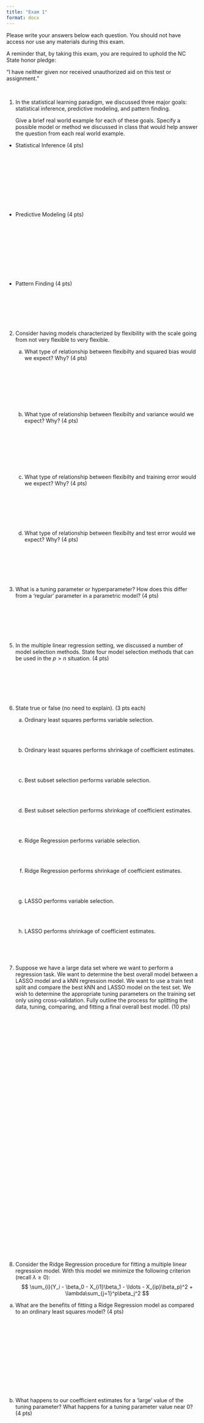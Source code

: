 ```yaml
---
title: "Exam 1"
format: docx
---
```


Please write your answers below each question. You should not have access nor use any materials during this exam. 

A reminder that, by taking this exam, you are required to uphold the NC State honor pledge:

"I have neither given nor received unauthorized aid on this test or assignment."

&nbsp;  

1. In the statistical learning paradigm, we discussed three major goals: statistical inference, predictive modeling, and pattern finding. 

    Give a brief real world example for each of these goals. Specify a possible model or method we discussed in class that would help answer the question from each real world example.

- Statistical Inference (4 pts)

&nbsp;  
&nbsp;  
&nbsp;  
&nbsp;  
&nbsp;  
&nbsp;  
&nbsp;  
&nbsp;  

- Predictive Modeling (4 pts)

&nbsp;  
&nbsp;  
&nbsp;  
&nbsp;  
&nbsp;  
&nbsp;  
&nbsp;  
&nbsp;  

- Pattern Finding (4 pts)

&nbsp;  
&nbsp;  
&nbsp;  
&nbsp;  
&nbsp;  

2. Consider having models characterized by flexibility with the scale going from not very flexible to very flexible. 

    a. What type of relationship between flexibilty and squared bias would we expect? Why? (4 pts)
    
    &nbsp;  
    &nbsp;  
    &nbsp;  
    &nbsp;  
    &nbsp;  
    &nbsp;  
    
    b. What type of relationship between flexibilty and variance would we expect? Why? (4 pts)
    
    &nbsp;  
    &nbsp;  
    &nbsp;  
    &nbsp;  
    &nbsp;  
    &nbsp;  
    
    c. What type of relationship between flexibilty and training error would we expect? Why? (4 pts)

    &nbsp;  
    &nbsp;  
    &nbsp;  
    &nbsp;  
    &nbsp;  
    
    d. What type of relationship between flexibilty and test error would we expect? Why? (4 pts)
    
    &nbsp;  
    &nbsp;  
    &nbsp;  
    &nbsp;  
    &nbsp;  

3. What is a tuning parameter or hyperparameter? How does this differ from a 'regular' parameter in a parametric model? (4 pts)

&nbsp;  
&nbsp;  
&nbsp;  
&nbsp;  
&nbsp;  


5. In the multiple linear regression setting, we discussed a number of model selection methods. State four model selection methods that can be used in the $p>n$ situation. (4 pts)

&nbsp;  
&nbsp;  
&nbsp;  
&nbsp;  
&nbsp;  

6. State true or false (no need to explain). (3 pts each)

    a. Ordinary least squares performs variable selection.
    
    &nbsp;  
    &nbsp;  
    
    b. Ordinary least squares performs shrinkage of coefficient estimates.

    &nbsp;  
    &nbsp;  
    
    c. Best subset selection performs variable selection.

    &nbsp;  
    &nbsp;  
    
    d. Best subset selection performs shrinkage of coefficient estimates.

    &nbsp;  
    &nbsp;  
    
    e. Ridge Regression performs variable selection.

    &nbsp;  
    &nbsp;  
    
    f. Ridge Regression performs shrinkage of coefficient estimates.

    &nbsp;  
    &nbsp;  
    
    g. LASSO performs variable selection.

    &nbsp;  
    &nbsp;  
    
    h. LASSO performs shrinkage of coefficient estimates.
    
&nbsp;  
&nbsp;  
&nbsp;  

7. Suppose we have a large data set where we want to perform a regression task. We want to determine the best overall model between a LASSO model and a kNN regression model. We want to use a train test split and compare the best kNN and LASSO model on the test set. We wish to determine the appropriate tuning parameters on the training set only using cross-validation. Fully outline the process for splitting the data, tuning, comparing, and fitting a final overall best model. (10 pts)

&nbsp;  
&nbsp;  
&nbsp;  
&nbsp;  
&nbsp;  
&nbsp;  
&nbsp;  
&nbsp;  
&nbsp;  
&nbsp;  
&nbsp;  
&nbsp;  
&nbsp;  
&nbsp;  
&nbsp;  
&nbsp;  
&nbsp;  
&nbsp;  
&nbsp;  
&nbsp;  
&nbsp;  
&nbsp;  
&nbsp;  
&nbsp;  
&nbsp;  
&nbsp;  
&nbsp;  
&nbsp;  
&nbsp;  
&nbsp;  
&nbsp;  
&nbsp;  
&nbsp;  
&nbsp;  
&nbsp;  
&nbsp;  
&nbsp;  

8. Consider the Ridge Regression procedure for fitting a multiple linear regression model. With this model we minimize the following criterion (recall $\lambda\geq 0$):
$$
\sum_{i}(Y_i - \beta_0 - X_{i1}\beta_1 - \ldots  - X_{ip}\beta_p)^2 + \lambda\sum_{j=1}^p\beta_j^2
$$

a. What are the benefits of fitting a Ridge Regression model as compared to an ordinary least squares model? (4 pts)

&nbsp;  
&nbsp;  
&nbsp;  
&nbsp;  
&nbsp;  
&nbsp;  
&nbsp;  
&nbsp;  
&nbsp;  
&nbsp;  
&nbsp;  

b. What happens to our coefficient estimates for a 'large' value of the tuning parameter? What happens for a tuning parameter value near 0? (4 pts)

&nbsp;  
&nbsp;  
&nbsp;  
&nbsp;  
&nbsp;  
&nbsp;  
&nbsp;  
&nbsp;  
&nbsp;  
&nbsp;  
&nbsp;  
&nbsp;  
&nbsp;  
&nbsp;  
&nbsp;  
&nbsp;  
&nbsp;  
&nbsp;  
&nbsp;  
&nbsp;  

9. Suppose we fit a multiple linear regression model to data about how much people earn. Our response variable is the `wage` (in 1000's of dollars) and our predictors are `marital_status` (`married`, `never_married`, or `divorced`), and `age`. 

    We fit a linear and quadratic term for age and include an interaction between `marital_status` and `age` and an interaction between `marital_status` and `age` squared in the model. Output for the model is given below.

```r
library(ISLR2)
library(dplyr)
library(knitr)
wage_data <- ISLR2::Wage |>
mutate(marital_status = ifelse(maritl == "1. Never Married", "never_married", ifelse(maritl == "2. Married", "married", "divorced")))
fit <- lm(wage ~ marital_status + age + marital_status*age + I(age^2) + marital_status*I(age^2), data = wage_data)
summary(fit)$coefficients |>
round(3) |>
kable()
```

a. Write down the fitted equation for $\hat{y}$. Define any indicator variables as needed. (4 pts)
    
&nbsp;  
&nbsp;  
&nbsp;  
&nbsp;  
&nbsp;  
&nbsp;  
&nbsp;  
&nbsp;  

b. One column of the output represents the t-value or t-statistic. What is the usefulness of this t-value? (2 pts)

&nbsp;  
&nbsp;  
&nbsp;  
&nbsp;  
&nbsp;  
&nbsp;  

c. Write down the form of a predicted value for somone that is `married` and has an `age` of 30. No need to simplify. (2 pts)

&nbsp;  
&nbsp;  

d. Write down the form of a predicted value for somone that is `divorced` and has an `age` of 30. No need to simplify. (2 pts)

&nbsp;  
&nbsp;  
&nbsp;  
&nbsp;  

f. Conceptually, what does including an interaction between `marital_status` and `age` and an interaction between `marital_status` and `age` squared do to our model as compared to a model without those interactions (that still includes a main effect for `marital_status` and a linear and quadratic term for `age`)? (3 pts)

&nbsp;  
&nbsp;  
&nbsp;  
&nbsp;  
&nbsp;  
&nbsp;  

g. The F-statistic for the global model test is 46.26 on 8 numerator and 2991 denominator degrees of freedom. The p-value for the test is very close to zero.

    i. Write down the null and alternative hypotheses for this global test. (3 pts)
    
    &nbsp;  
    &nbsp;  
    &nbsp;  
    &nbsp;  

    ii. We see a significant global test but none of the coefficient tests are significant. What do you think could be causing this issue? (3 pts)
 
&nbsp;  
&nbsp;  
&nbsp;  
&nbsp;  
&nbsp;  
&nbsp;  

h. What type of plot might we look at to investigate the homogenous error variance (i.e. the assumption of equal error variance)? (3 pts)

&nbsp;  
&nbsp;  


